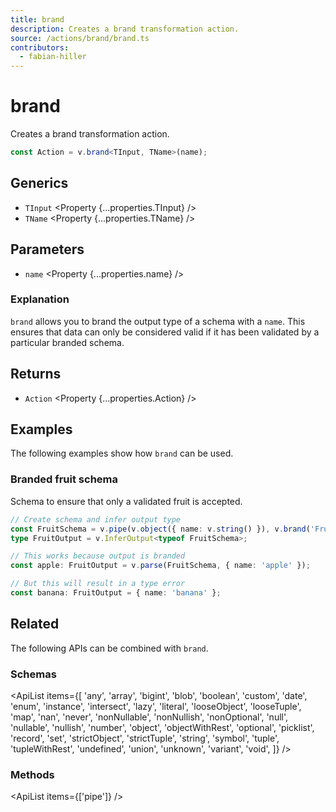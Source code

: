 ```yaml
---
title: brand
description: Creates a brand transformation action.
source: /actions/brand/brand.ts
contributors:
  - fabian-hiller
---
```



# brand

Creates a brand transformation action.

```ts
const Action = v.brand<TInput, TName>(name);
```

## Generics

- `TInput` <Property {...properties.TInput} />
- `TName` <Property {...properties.TName} />

## Parameters

- `name` <Property {...properties.name} />

### Explanation

`brand` allows you to brand the output type of a schema with a `name`. This ensures that data can only be considered valid if it has been validated by a particular branded schema.

## Returns

- `Action` <Property {...properties.Action} />

## Examples

The following examples show how `brand` can be used.

### Branded fruit schema

Schema to ensure that only a validated fruit is accepted.

```ts
// Create schema and infer output type
const FruitSchema = v.pipe(v.object({ name: v.string() }), v.brand('Fruit'));
type FruitOutput = v.InferOutput<typeof FruitSchema>;

// This works because output is branded
const apple: FruitOutput = v.parse(FruitSchema, { name: 'apple' });

// But this will result in a type error
const banana: FruitOutput = { name: 'banana' };
```

## Related

The following APIs can be combined with `brand`.

### Schemas

<ApiList
  items={[
    'any',
    'array',
    'bigint',
    'blob',
    'boolean',
    'custom',
    'date',
    'enum',
    'instance',
    'intersect',
    'lazy',
    'literal',
    'looseObject',
    'looseTuple',
    'map',
    'nan',
    'never',
    'nonNullable',
    'nonNullish',
    'nonOptional',
    'null',
    'nullable',
    'nullish',
    'number',
    'object',
    'objectWithRest',
    'optional',
    'picklist',
    'record',
    'set',
    'strictObject',
    'strictTuple',
    'string',
    'symbol',
    'tuple',
    'tupleWithRest',
    'undefined',
    'union',
    'unknown',
    'variant',
    'void',
  ]}
/>

### Methods

<ApiList items={['pipe']} />
